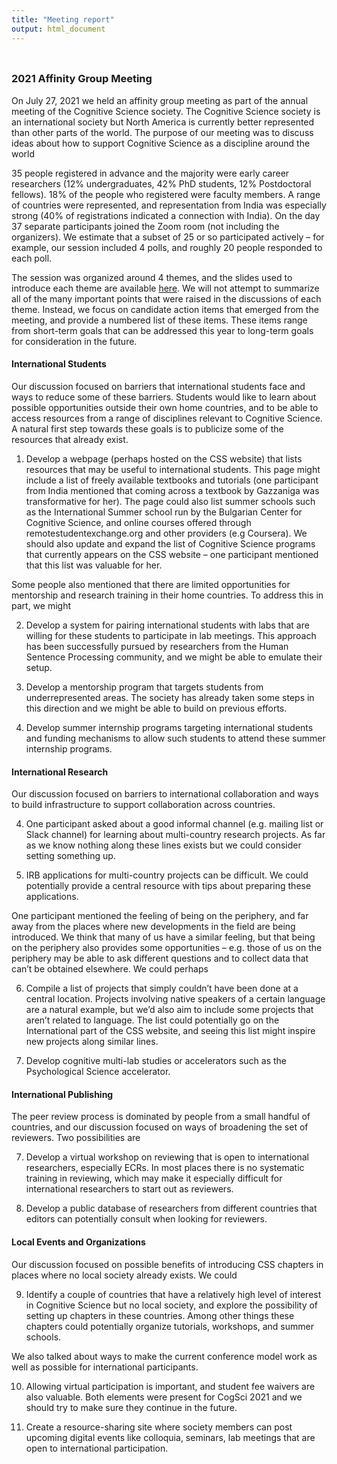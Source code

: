 ```yaml
---
title: "Meeting report"
output: html_document
---
```


<style type="text/css">
.title {
  display: none;
}

#getting-started img {
  margin-right: 10px;
}

</style>

<div class="row" style="padding-top: 10px;">

### 2021 Affinity Group Meeting

On July 27, 2021 we held an affinity group meeting as part of the annual meeting of the Cognitive Science society.  The Cognitive Science society is an international society but North America is currently better represented than other parts of the world. The purpose of our meeting was to discuss ideas about how to support Cognitive Science as a discipline around the world


35 people registered in advance and the majority were early career researchers  (12% undergraduates, 42% PhD students, 12% Postdoctoral fellows). 18% of the people who registered were faculty members. A range of countries were represented, and representation from India was especially strong (40% of registrations indicated a connection with India).
On the day 37 separate participants joined the Zoom room (not including the organizers). We estimate that a subset of 25 or so participated actively -- for example, our session included 4 polls, and roughly 20 people responded to each poll.  

The session was organized around 4 themes, and the slides used to introduce each theme are available [here]( slides.html ). We will not attempt to summarize all of the many important points that were raised in the discussions of each theme. Instead, we focus on candidate action items that emerged from the meeting, and provide a numbered list of these items. These items range from short-term goals that can be addressed this year to long-term goals for consideration in the future.

#### International Students

Our discussion focused on barriers that international students face and ways to reduce some of these barriers. Students would like to learn about possible opportunities outside their own home countries, and to be able to access resources from a range of disciplines relevant to Cognitive Science. A natural first step towards these goals is to publicize some of the resources that already exist.

1. Develop a webpage (perhaps hosted on the CSS website) that lists resources that may be useful to international students. This page might include a list of freely available textbooks and tutorials (one participant from India mentioned that coming across a textbook by Gazzaniga was transformative for her). The page could also list summer schools such as the International Summer school run by the Bulgarian Center for Cognitive Science, and online courses offered through remotestudentexchange.org and other providers (e.g Coursera).  We should also update and expand the list of Cognitive Science programs that currently appears on the CSS website -- one participant mentioned that this list was valuable for her.

Some people also mentioned that there are limited opportunities for mentorship and research training in their home countries. To address this in part, we might

2. Develop a system for pairing international students with labs that are willing for these students to participate in lab meetings. This approach has been successfully pursued by researchers from the Human Sentence Processing community, and we might be able to emulate their setup.

3. Develop a mentorship program that targets students from underrepresented areas. The society has already taken some steps in this direction and we might be able to build on previous efforts.

4. Develop summer internship programs targeting international students and funding mechanisms to allow such students to attend these summer internship programs.

#### International Research

Our discussion focused on barriers to international collaboration and ways to build infrastructure to support collaboration across countries.

4. One participant asked about a good informal channel (e.g. mailing list or Slack channel) for learning about multi-country research projects. As far as we know nothing along these lines exists but we could consider setting something up.

5. IRB applications for multi-country projects can be difficult. We could potentially provide a central resource with tips about preparing these applications.

One participant mentioned the feeling of being on the periphery, and far away from the places where new developments in the field are being introduced. We think that many of us have a similar feeling, but that being on the periphery also provides some opportunities -- e.g. those of us on the periphery may be able to ask different questions and to collect data that can't be obtained elsewhere. We could perhaps

6. Compile a list of projects that simply couldn't have been done at a central location. Projects involving native speakers of a certain language are a natural example, but we'd also aim to include some projects that aren't related to language. The list could potentially go on the International part of the CSS website, and seeing this list might inspire new projects along similar lines. 

7. Develop cognitive multi-lab studies or accelerators such as the Psychological Science accelerator.


####  International Publishing

The peer review process is dominated by people from a small handful of countries, and our discussion focused on ways of broadening the set of reviewers. Two possibilities are

7. Develop a virtual workshop on reviewing that is open to international researchers, especially ECRs. In most places there is no systematic training in reviewing, which may make it especially difficult for international researchers to start out as reviewers.

8. Develop a public database of researchers from different countries that editors can potentially consult when looking for reviewers.


####   Local Events and Organizations

Our discussion focused on possible benefits of introducing CSS chapters in places where no local society already exists.  We could

9. Identify a couple of countries that have a relatively high level of interest in Cognitive Science but no local society, and explore the possibility of setting up chapters in these countries. Among other things these chapters could potentially organize tutorials, workshops, and summer schools.

We also talked about ways to make the current conference model work as well as possible for international participants.

10. Allowing virtual participation is important, and student fee waivers are also valuable. Both elements were present for CogSci 2021 and we should try to make sure they continue in the future.

11. Create a resource-sharing site where society members can post upcoming digital events like colloquia, seminars, lab meetings that are open to international participation.


</div>


